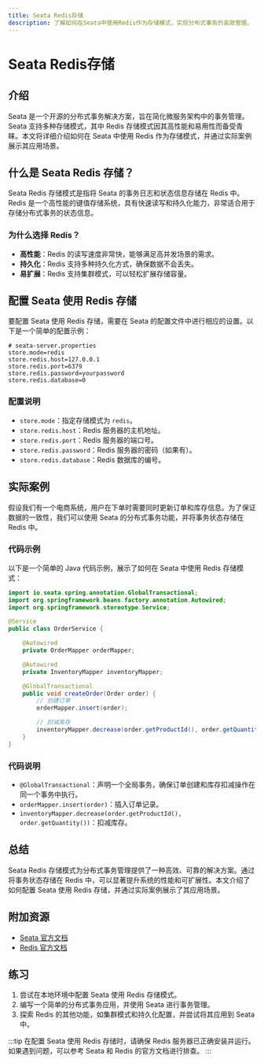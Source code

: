 ```yaml
---
title: Seata Redis存储
description: 了解如何在Seata中使用Redis作为存储模式，实现分布式事务的高效管理。
---
```


# Seata Redis存储

## 介绍

Seata 是一个开源的分布式事务解决方案，旨在简化微服务架构中的事务管理。Seata 支持多种存储模式，其中 Redis 存储模式因其高性能和易用性而备受青睐。本文将详细介绍如何在 Seata 中使用 Redis 作为存储模式，并通过实际案例展示其应用场景。

## 什么是 Seata Redis 存储？

Seata Redis 存储模式是指将 Seata 的事务日志和状态信息存储在 Redis 中。Redis 是一个高性能的键值存储系统，具有快速读写和持久化能力，非常适合用于存储分布式事务的状态信息。

### 为什么选择 Redis？

- **高性能**：Redis 的读写速度非常快，能够满足高并发场景的需求。
- **持久化**：Redis 支持多种持久化方式，确保数据不会丢失。
- **易扩展**：Redis 支持集群模式，可以轻松扩展存储容量。

## 配置 Seata 使用 Redis 存储

要配置 Seata 使用 Redis 存储，需要在 Seata 的配置文件中进行相应的设置。以下是一个简单的配置示例：

```properties
# seata-server.properties
store.mode=redis
store.redis.host=127.0.0.1
store.redis.port=6379
store.redis.password=yourpassword
store.redis.database=0
```

### 配置说明

- `store.mode`：指定存储模式为 `redis`。
- `store.redis.host`：Redis 服务器的主机地址。
- `store.redis.port`：Redis 服务器的端口号。
- `store.redis.password`：Redis 服务器的密码（如果有）。
- `store.redis.database`：Redis 数据库的编号。

## 实际案例

假设我们有一个电商系统，用户在下单时需要同时更新订单和库存信息。为了保证数据的一致性，我们可以使用 Seata 的分布式事务功能，并将事务状态存储在 Redis 中。

### 代码示例

以下是一个简单的 Java 代码示例，展示了如何在 Seata 中使用 Redis 存储模式：

```java
import io.seata.spring.annotation.GlobalTransactional;
import org.springframework.beans.factory.annotation.Autowired;
import org.springframework.stereotype.Service;

@Service
public class OrderService {

    @Autowired
    private OrderMapper orderMapper;

    @Autowired
    private InventoryMapper inventoryMapper;

    @GlobalTransactional
    public void createOrder(Order order) {
        // 创建订单
        orderMapper.insert(order);

        // 扣减库存
        inventoryMapper.decrease(order.getProductId(), order.getQuantity());
    }
}
```

### 代码说明

- `@GlobalTransactional`：声明一个全局事务，确保订单创建和库存扣减操作在同一个事务中执行。
- `orderMapper.insert(order)`：插入订单记录。
- `inventoryMapper.decrease(order.getProductId(), order.getQuantity())`：扣减库存。

## 总结

Seata Redis 存储模式为分布式事务管理提供了一种高效、可靠的解决方案。通过将事务状态存储在 Redis 中，可以显著提升系统的性能和可扩展性。本文介绍了如何配置 Seata 使用 Redis 存储，并通过实际案例展示了其应用场景。

## 附加资源

- [Seata 官方文档](https://seata.io/zh-cn/docs/overview/what-is-seata.html)
- [Redis 官方文档](https://redis.io/documentation)

## 练习

1. 尝试在本地环境中配置 Seata 使用 Redis 存储模式。
2. 编写一个简单的分布式事务应用，并使用 Seata 进行事务管理。
3. 探索 Redis 的其他功能，如集群模式和持久化配置，并尝试将其应用到 Seata 中。

:::tip
在配置 Seata 使用 Redis 存储时，请确保 Redis 服务器已正确安装并运行。如果遇到问题，可以参考 Seata 和 Redis 的官方文档进行排查。
:::